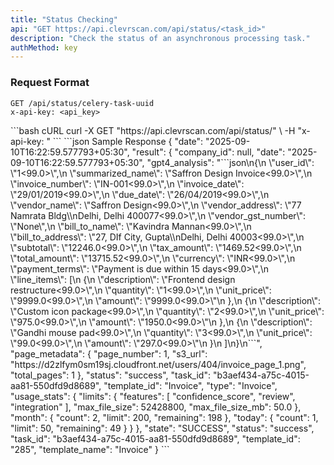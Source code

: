 ```yaml
---
title: "Status Checking"
api: "GET https://api.clevrscan.com/api/status/<task_id>"
description: "Check the status of an asynchronous processing task."
authMethod: key
---
```


### Request Format

```http
GET /api/status/celery-task-uuid
x-api-key: <api_key>

```

<RequestExample>
```bash cURL
curl -X GET "https://api.clevrscan.com/api/status/<task_id>" \
  -H "x-api-key: <api_key>"
```
</RequestExample>

<ResponseExample>
```json Sample Response
{
  "date": "2025-09-10T16:22:59.577793+05:30",
  "result": {
    "company_id": null,
    "date": "2025-09-10T16:22:59.577793+05:30",
    "gpt4_analysis": "```json\n{\n    \"user_id\": \"1<99.0>\",\n    \"summarized_name\": \"Saffron Design Invoice<99.0>\",\n    \"invoice_number\": \"IN-001<99.0>\",\n    \"invoice_date\": \"29/01/2019<99.0>\",\n    \"due_date\": \"26/04/2019<99.0>\",\n    \"vendor_name\": \"Saffron Design<99.0>\",\n    \"vendor_address\": \"77 Namrata Bldg\\nDelhi, Delhi 400077<99.0>\",\n    \"vendor_gst_number\": \"None\",\n    \"bill_to_name\": \"Kavindra Mannan<99.0>\",\n    \"bill_to_address\": \"27, DIf City, Gupta\\nDelhi, Delhi 40003<99.0>\",\n    \"subtotal\": \"12246.0<99.0>\",\n    \"tax_amount\": \"1469.52<99.0>\",\n    \"total_amount\": \"13715.52<99.0>\",\n    \"currency\": \"INR<99.0>\",\n    \"payment_terms\": \"Payment is due within 15 days<99.0>\",\n    \"line_items\": [\n        {\n            \"description\": \"Frontend design restructure<99.0>\",\n            \"quantity\": \"1<99.0>\",\n            \"unit_price\": \"9999.0<99.0>\",\n            \"amount\": \"9999.0<99.0>\"\n        },\n        {\n            \"description\": \"Custom icon package<99.0>\",\n            \"quantity\": \"2<99.0>\",\n            \"unit_price\": \"975.0<99.0>\",\n            \"amount\": \"1950.0<99.0>\"\n        },\n        {\n            \"description\": \"Gandhi mouse pad<99.0>\",\n            \"quantity\": \"3<99.0>\",\n            \"unit_price\": \"99.0<99.0>\",\n            \"amount\": \"297.0<99.0>\"\n        }\n    ]\n}\n```",
    "page_metadata": {
      "page_number": 1,
      "s3_url": "https://d2zlfym0sm19sj.cloudfront.net/users/404/invoice_page_1.png",
      "total_pages": 1
    },
    "status": "success",
    "task_id": "b3aef434-a75c-4015-aa81-550dfd9d8689",
    "template_id": "Invoice",
    "type": "Invoice",
    "usage_stats": {
      "limits": {
        "features": [
          "confidence_score",
          "review",
          "integration"
        ],
        "max_file_size": 52428800,
        "max_file_size_mb": 50.0
      },
      "month": {
        "count": 2,
        "limit": 200,
        "remaining": 198
      },
      "today": {
        "count": 1,
        "limit": 50,
        "remaining": 49
      }
    }
  },
  "state": "SUCCESS",
  "status": "success",
  "task_id": "b3aef434-a75c-4015-aa81-550dfd9d8689",
  "template_id": "285",
  "template_name": "Invoice"
}
```
</ResponseExample>